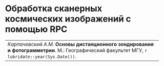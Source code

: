 # Обработка сканерных космических изображений с помощью RPC {#rpc}



 
 
----
_Карпачевский А.М._ **Основы дистанционного зондирования и фотограмметрии**. М.: Географический факультет МГУ, `r lubridate::year(Sys.Date())`.
----